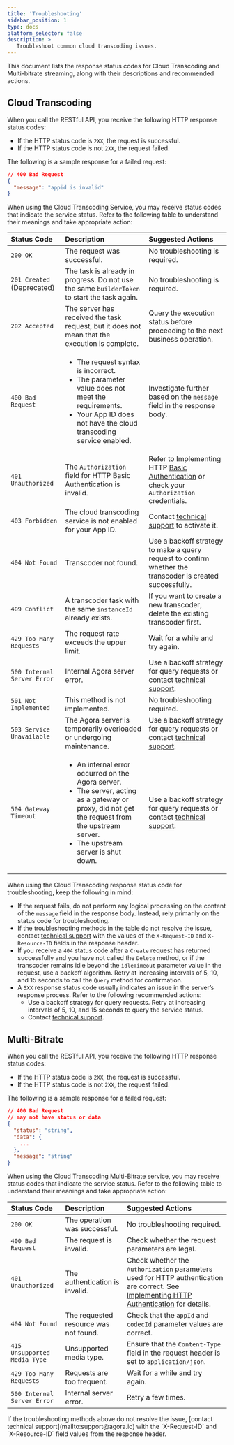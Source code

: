 ```yaml
---
title: 'Troubleshooting'
sidebar_position: 1
type: docs
platform_selector: false
description: >
   Troubleshoot common cloud transcoding issues.
---
```


This document lists the response status codes for Cloud Transcoding and Multi-bitrate streaming, along with their descriptions and recommended actions.

## Cloud Transcoding

When you call the RESTful API, you receive the following HTTP response status codes:

- If the HTTP status code is `2XX`, the request is successful.
- If the HTTP status code is not `2XX`, the request failed.

The following is a sample response for a failed request:

```json
// 400 Bad Request
{
  "message": "appid is invalid"
}
```

When using the Cloud Transcoding Service, you may receive status codes that indicate the service status. Refer to the following table to understand their meanings and take appropriate action:

| Status Code | Description | Suggested Actions |
|:-------------|:---------|:-------------------|
| `200 OK` | The request was successful. | No troubleshooting is required. |
| `201 Created` (Deprecated) | The task is already in progress. Do not use the same `builderToken` to start the task again. | No troubleshooting is required. |
| `202 Accepted` | The server has received the task request, but it does not mean that the execution is complete. | Query the execution status before proceeding to the next business operation. |
| `400 Bad Request` | <ul><li>The request syntax is incorrect.</li><li>The parameter value does not meet the requirements.</li><li>Your App ID does not have the cloud transcoding service enabled.</li></ul> | Investigate further based on the `message` field in the response body. |
| `401 Unauthorized` | The `Authorization` field for HTTP Basic Authentication is invalid. | Refer to Implementing HTTP [Basic Authentication](../authentication) or check your `Authorization` credentials. |
| `403 Forbidden` | The cloud transcoding service is not enabled for your App ID. | Contact [technical support](mailto:support@agora.io) to activate it. |
| `404 Not Found` | Transcoder not found. | Use a backoff strategy to make a query request to confirm whether the transcoder is created successfully. |
| `409 Conflict` | A transcoder task with the same `instanceId` already exists. | If you want to create a new transcoder, delete the existing transcoder first. |
| `429 Too Many Requests` | The request rate exceeds the upper limit. | Wait for a while and try again. |
| `500 Internal Server Error` | Internal Agora server error. | Use a backoff strategy for query requests or contact [technical support](mailto:support@agora.io). |
| `501 Not Implemented` | This method is not implemented. | No troubleshooting required. |
| `503 Service Unavailable` | The Agora server is temporarily overloaded or undergoing maintenance. | Use a backoff strategy for query requests or contact [technical support](mailto:support@agora.io). |
| `504 Gateway Timeout` | <ul><li>An internal error occurred on the Agora server.</li><li>The server, acting as a gateway or proxy, did not get the request from the upstream server.</li><li>The upstream server is shut down.</li></ul> | Use a backoff strategy for query requests or contact [technical support](mailto:support@agora.io). |

When using the Cloud Transcoding response status code for troubleshooting, keep the following in mind:

- If the request fails, do not perform any logical processing on the content of the `message` field in the response body. Instead, rely primarily on the status code for troubleshooting.  
- If the troubleshooting methods in the table do not resolve the issue, contact [technical support](mailto:support@agora.io) with the values of the `X-Request-ID` and `X-Resource-ID` fields in the response header.  
- If you receive a `404` status code after a `Create` request has returned successfully and you have not called the `Delete` method, or if the transcoder remains idle beyond the `idleTimeout` parameter value in the request, use a backoff algorithm. Retry at increasing intervals of 5, 10, and 15 seconds to call the `Query` method for confirmation.  
- A `5XX` response status code usually indicates an issue in the server’s response process. Refer to the following recommended actions:  
    - Use a backoff strategy for query requests. Retry at increasing intervals of 5, 10, and 15 seconds to query the service status.  
    - Contact [technical support](mailto:support@agora.io).  

## Multi-Bitrate

When you call the RESTful API, you receive the following HTTP response status codes:

- If the HTTP status code is `2XX`, the request is successful.
- If the HTTP status code is not `2XX`, the request failed.

The following is a sample response for a failed request:

```json
// 400 Bad Request
// may not have status or data
{
  "status": "string",
  "data": {
    ...
  },
  "message": "string"
}
```
When using the Cloud Transcoding Multi-Bitrate service, you may receive status codes that indicate the service status. Refer to the following table to understand their meanings and take appropriate action:

| Status Code | Description                          | Suggested Actions |
|:------------|:-------------------------------------|:------------------|
| `200 OK` | The operation was successful. | No troubleshooting required. |
| `400 Bad Request` | The request is invalid. | Check whether the request parameters are legal. |
| `401 Unauthorized` | The authentication is invalid. | Check whether the `Authorization` parameters used for HTTP authentication are correct. See [Implementing HTTP Authentication](#) for details. |
| `404 Not Found` | The requested resource was not found. | Check that the `appId` and `codecId` parameter values are correct. |
| `415 Unsupported Media Type` | Unsupported media type. | Ensure that the `Content-Type` field in the request header is set to `application/json`. |
| `429 Too Many Requests` | Requests are too frequent. | Wait for a while and try again. |
| `500 Internal Server Error` | Internal server error. | Retry a few times. |

<Admonition type="info">
If the troubleshooting methods above do not resolve the issue, [contact technical support](mailto:support@agora.io) with the `X-Request-ID` and `X-Resource-ID` field values from the response header.
</Admonition>
